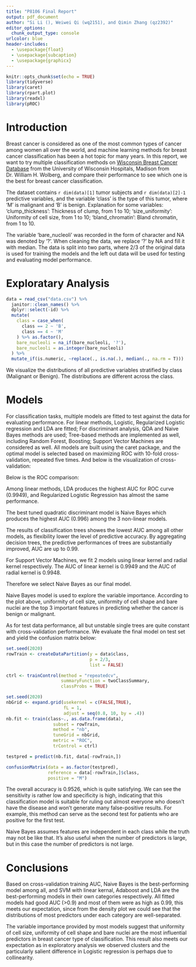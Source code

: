 ```yaml
---
title: "P8106 Final Report"
output: pdf_document
author: "Si Li (), Weiwei Qi (wq2151), and Qimin Zhang (qz2392)"
editor_options: 
  chunk_output_type: console
urlcolor: blue
header-includes:
  - \usepackage{float}
  - \usepackage{subcaption}
  - \usepackage{graphicx} 
---
```


```r
knitr::opts_chunk$set(echo = TRUE)
library(tidyverse)
library(caret)
library(rpart.plot)
library(readxl)
library(pROC)
```

# Introduction

Breast cancer is considered as one of the most common types of cancer among women all over the world, and machine learning methods for breast cancer classification has been a hot topic for many years. In this report, we want to try multiple classification methods on [Wisconsin Breast Cancer Database](https://www.kaggle.com/roustekbio/breast-cancer-csv?select=breastCancer.csv) from the University of Wisconsin Hospitals, Madison from Dr. William H. Wolberg, and compare their performance to see which one is the best for breast cancer classification.

The dataset contains `r dim(data)[1]` tumor subjects and `r dim(data)[2]-1` predictive variables, and the variable 'class' is the type of this tumor, where 'M' is malignant and 'B' is benign. Explanation for some variables:
'clump_thickness': Thickness of clump, from 1 to 10;
'size_uniformity': Uniformity of cell size, from 1 to 10;
'bland_chromatin': Bland chromatin, from 1 to 10.

The variable 'bare_nucleoli' was recorded in the form of character and NA was denoted by '?'. When cleaning the data, we replace '?' by NA and fill it with median. The data is split into two parts, where 2/3 of the original data is used for training the models and the left out data will be used for testing and evaluating model performance. 


# Exploratary Analysis

```r
data = read_csv("data.csv") %>% 
  janitor::clean_names() %>% 
  dplyr::select(-id) %>%
  mutate(
    class = case_when(
      class == 2 ~ 'B',
      class == 4 ~ 'M'
    ) %>% as.factor(),
    bare_nucleoli = na_if(bare_nucleoli, '?'),
    bare_nucleoli = as.integer(bare_nucleoli)
  ) %>%
  mutate_if(is.numeric, ~replace(., is.na(.), median(., na.rm = T)))
```


\begin{figure}[H]
\centering
\includegraphics[height=8cm]{./eda.png}
\caption{Distribution of Predictors} 
\end{figure}

We visualize the distributions of all predictive variables stratified by class (Malignant or Benign). The distributions are different across the class.


# Models


For classification tasks, multiple models are fitted to test against the data for evaluating performance. For linear methods, Logistic, Regularized Logistic regression and LDA are fitted; For discriminant analysis, QDA and Naive Bayes methods are used; Tree-based methods are implemented as well, including Random Forest, Boosting; Support Vector Machines are considered as well. All models are built using the caret package, and the optimal model is selected based on maximizing ROC with 10-fold cross-validation, repeated five times. And below is the visualization of cross-validation:

\begin{figure}[H]
\centering
\begin{subfigure}[b]{1\textwidth}
   \centering
   \includegraphics[width=1\linewidth, height=7cm]{cross_validation1.png}
   \caption{}
   \label{fig:Ng1} 
\end{subfigure}
\begin{subfigure}[b]{1\textwidth}
   \centering
   \includegraphics[width=1\linewidth, height=7cm]{cross_validation2.png}
   \caption{}
   \label{fig:Ng2}
\end{subfigure}
\caption{Cross-validation} 
\end{figure}

Below is the ROC comparison:

\begin{figure}[H]
\centering
\includegraphics[]{./roc_comparison.png}
\caption{ROC Comparison} 
\end{figure}

Among linear methods, LDA produces the highest AUC for ROC curve (0.9949), and Regularized Logistic Regression has almost the same performance. 

The best tuned quadratic discriminant model is Naive Bayes which produces the highest AUC (0.996) among the 3 non-linear models.

The results of classification trees showes the lowest AUC among all other models, as flexibility lower the level of predictive accuracy. By aggregating decision trees, the predictive performances of trees are substantially improved, AUC are up to 0.99. 

For Support Vector Machines, we fit 2 models using linear kernel and radial kernel respectively. The AUC of linear kernel is 0.9949 and the AUC of radial kernel is 0.9948.

Therefore we select Naive Bayes as our final model.

\begin{figure}[H]
\centering
\includegraphics[]{./NaiveBayesVarImp.png}
\caption{Variable Importance from Naive Bayes Model} 
\end{figure}

Naive Bayes model is used to explore the variable importance. According to the plot above, uniformity of cell size, uniformity of cell shape and bare nuclei are the top 3 important features in predicting whether the cancer is benign or malignant.

As for test data performance, all but unstable single trees are quite constant with cross-validation performance. We evaluate the final model on test set and yield the confusion matrix below:

```r
set.seed(2020)
rowTrain <- createDataPartition(y = data$class,
                                p = 2/3,
                                list = FALSE)

ctrl <- trainControl(method = "repeatedcv",
                     summaryFunction = twoClassSummary,
                     classProbs = TRUE)

set.seed(2020)
nbGrid <- expand.grid(usekernel = c(FALSE,TRUE),
                      fL = 1, 
                      adjust = seq(0.8, 10, by = .4))
nb.fit <- train(class~., as.data.frame(data), 
                  subset = rowTrain,
                  method = "nb",
                  tuneGrid = nbGrid,
                  metric = "ROC",
                  trControl = ctrl)

testpred = predict(nb.fit, data[-rowTrain,])

confusionMatrix(data = as.factor(testpred), 
                reference = data[-rowTrain,]$class,
                positive = "M")
```

The overall accuracy is 0.9526, which is quite satisfying. We can see the sensitivity is rather low and specificity is high, indicating that this classification model is suitable for ruling out almost everyone who doesn't have the disease and won't generate many false-positive results. For example, this method can serve as the second test for patients who are positive for the first test.

Naive Bayes assumes features are independent in each class while the truth may not be like that. It's also useful when the number of predictors is large, but in this case the number of predictors is not large.

# Conclusions

Based on cross-validation training AUC, Naive Bayes is the best-performing model among all, and SVM with linear kernal, Adaboost and LDA are the best-performing models in their own categories respectively. All fitted models had good AUC (>0.9) and most of them were as high as 0.99, this meets our expectation, since from the density plot we could see that the distributions of most predictors under each category are well-separated. 

The variable importance provided by most models suggest that uniformity of cell size, uniformity of cell shape and bare nuclei are the most influential predictors in breast cancer type of classification. This result also meets our expectation as in exploratory analysis we observed clusters and the particularly salient difference in Logistic regression is perhaps due to collinearity.




